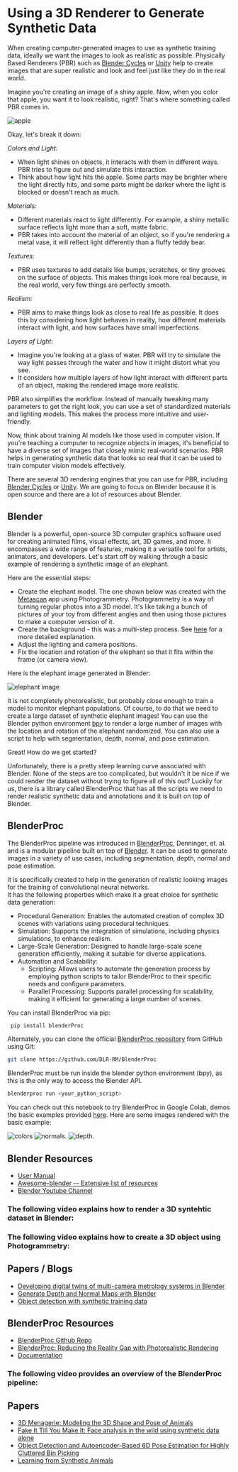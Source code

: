 # Using a 3D Renderer to Generate Synthetic Data

When creating computer-generated images to use as synthetic training data, ideally we want the images to look as realistic as possible.
Physically Based Renderers (PBR) such as [Blender Cycles](https://www.blender.org)
or [Unity](https://unity.com) help to create images that are super realistic and look and feel just like they do in the real world.

Imagine you're creating an image of a shiny apple. Now, when you color that apple, you want it to look realistic, right?
That's where something called PBR comes in.

![apple](https://huggingface.co/datasets/hf-vision/course-assets/resolve/main/apple.jpg)

Okay, let's break it down:

_Colors and Light:_

- When light shines on objects, it interacts with them in different ways. PBR tries to figure out and simulate this interaction.
- Think about how light hits the apple. Some parts may be brighter where the light directly hits, and some parts might be darker
  where the light is blocked or doesn't reach as much.

_Materials:_

- Different materials react to light differently. For example, a shiny metallic surface reflects light more than a soft, matte fabric.
- PBR takes into account the material of an object, so if you're rendering a metal vase, it will reflect light differently than a fluffy teddy bear.

_Textures:_

- PBR uses textures to add details like bumps, scratches, or tiny grooves on the surface of objects. This makes things look more real because, in the real world, very few things are perfectly smooth.

_Realism:_

- PBR aims to make things look as close to real life as possible. It does this by considering how light behaves in reality, how different materials interact with light, and how surfaces have small imperfections.

_Layers of Light:_

- Imagine you're looking at a glass of water. PBR will try to simulate the way light passes through the water and how it might distort what you see.
- It considers how multiple layers of how light interact with different parts of an object, making the rendered image more realistic.

PBR also simplifies the workflow. Instead of manually tweaking many parameters to get the right look,
you can use a set of standardized materials and lighting models.
This makes the process more intuitive and user-friendly.

Now, think about training AI models like those used in computer vision.
If you're teaching a computer to recognize objects in images, it's beneficial to have a diverse set of
images that closely mimic real-world scenarios. PBR helps in generating synthetic data that looks so real that it can be used
to train computer vision models effectively.

There are several 3D rendering engines that you can use for PBR, including [Blender Cycles](https://www.blender.org)
or [Unity](https://unity.com). We are going to focus on Blender because it is open source and there are a lot of resources about Blender.

## Blender

Blender is a powerful, open-source 3D computer graphics software used for creating animated films, visual effects, art, 3D games, and more.
It encompasses a wide range of features, making it a versatile tool for artists, animators, and developers.
Let's start off by walking through a basic example of rendering a synthetic image of an elephant.

Here are the essential steps:

- Create the elephant model. The one shown below was created with the [Metascan](https://metascan.ai) app using Photogrammetry.
  Photogrammetry is a way of turning regular photos into a 3D model. It's like taking a bunch of pictures of your toy from different angles
  and then using those pictures to make a computer version of it.
- Create the background - this was a multi-step process. See [here](https://github.com/kfahn22/Synthetic-Data-Creation-in-Blender/tree/main/BACKGROUND)
  for a more detailed explanation.
- Adjust the lighting and camera positions.
- Fix the location and rotation of the elephant so that it fits within the frame (or camera view).

Here is the elephant image generated in Blender:

![elephant image](https://huggingface.co/datasets/hf-vision/course-assets/resolve/main/synthetic-data-creation-PBR/rendered_elephant.png)

It is not completely photorealistic, but probably close enough to train a model to monitor elephant populations. Of course, to do
that we need to create a large dataset of synthetic elephant images! You can use the Blender python environment
[bpy](https://docs.blender.org/api/current/info_advanced_blender_as_bpy.html) to render
a large number of images with the location and rotation of the elephant randomized.
You can also use a script to help with segmentation, depth, normal, and pose estimation.

Great! How do we get started?

Unfortunately, there is a pretty steep learning curve associated with Blender. None of the steps are too complicated,
but wouldn't it be nice if we could render the dataset without trying to figure all of this out?
Luckily for us, there is a library called BlenderProc that has all the scripts we need to render realistic synthetic data
and annotations and it is built on top of Blender.

## BlenderProc

The BlenderProc pipeline was introduced in [BlenderProc](https://arxiv.org/abs/1911.01911), Denninger, et. al. and is a modular pipeline built on top of [Blender](https://www.blender.org/).
It can be used to generate images in a variety of use cases, including segmentation, depth, normal and pose estimation.

It is specifically created to help in the generation of realistic looking images for the training of convolutional neural networks.  
 It has the following properties which make it a great choice for synthetic data generation:

- Procedural Generation: Enables the automated creation of complex 3D scenes with variations using procedural techniques.
- Simulation: Supports the integration of simulations, including physics simulations, to enhance realism.
- Large-Scale Generation: Designed to handle large-scale scene generation efficiently, making it suitable for diverse applications.
- Automation and Scalability:
  - Scripting: Allows users to automate the generation process by employing python scripts to tailor BlenderProc to their specific needs and configure parameters.
  - Parallel Processing: Supports parallel processing for scalability, making it efficient for generating a large number of scenes.

You can install BlenderProc via pip:

```bash
 pip install blenderProc
```

Alternately, you can clone the official [BlenderProc repository](https://github.com/DLR-RM/BlenderProc) from GitHub using Git:

```bash
git clone https://github.com/DLR-RM/BlenderProc
```

BlenderProc must be run inside the blender python environment (bpy), as this is the only way to access the Blender API.

```bash
blenderproc run <your_python_script>
```

You can check out this notebook to try BlenderProc in Google Colab, demos the basic examples provided [here](https://github.com/DLR-RM/BlenderProc/tree/main/examples/basics).
Here are some images rendered with the basic example:

![colors](https://huggingface.co/datasets/hf-vision/course-assets/resolve/main/synthetic-data-creation-PBR/colors.png)
![normals](https://huggingface.co/datasets/hf-vision/course-assets/resolve/main/synthetic-data-creation-PBR/normals.png).
![depth](https://huggingface.co/datasets/hf-vision/course-assets/resolve/main/synthetic-data-creation-PBR/depth.png).

## Blender Resources

- [User Manual](https://docs.blender.org/manual/en/latest/0)
- [Awesome-blender -- Extensive list of resources](https://awesome-blender.netlify.app)
- [Blender Youtube Channel](https://www.youtube.com/@BlenderOfficial)

### The following video explains how to render a 3D syntehtic dataset in Blender:

<Youtube id="E1Pqpfg5kSo" />

### The following video explains how to create a 3D object using Photogrammetry:

<Youtube id="Pcqokf3PG_4" />

## Papers / Blogs

- [Developing digital twins of multi-camera metrology systems in Blender](https://iopscience.iop.org/article/10.1088/1361-6501/acc59e/pdf_)
- [Generate Depth and Normal Maps with Blender](https://www.saifkhichi.com/blog/blender-depth-map-surface-normals)
- [Object detection with synthetic training data](https://medium.com/rowden/object-detection-with-synthetic-training-data-f6735a5a34bc)

## BlenderProc Resources

- [BlenderProc Github Repo](https://github.com/DLR-RM/BlenderProc)
- [BlenderProc: Reducing the Reality Gap with Photorealistic Rendering](https://elib.dlr.de/139317/1/denninger.pdf)
- [Documentation](https://dlr-rm.github.io/BlenderProc/)

### The following video provides an overview of the BlenderProc pipeline:

<Youtube id="1AvY_iS6xQA" />

## Papers

- [3D Menagerie: Modeling the 3D Shape and Pose of Animals]()
- [Fake It Till You Make It: Face analysis in the wild using synthetic data alone]()
- [Object Detection and Autoencoder-Based 6D Pose Estimation for Highly Cluttered Bin Picking](https://arxiv.org/pdf/2106.08045.pdf)
- [Learning from Synthetic Animals](https://arxiv.org/abs/1912.08265)
